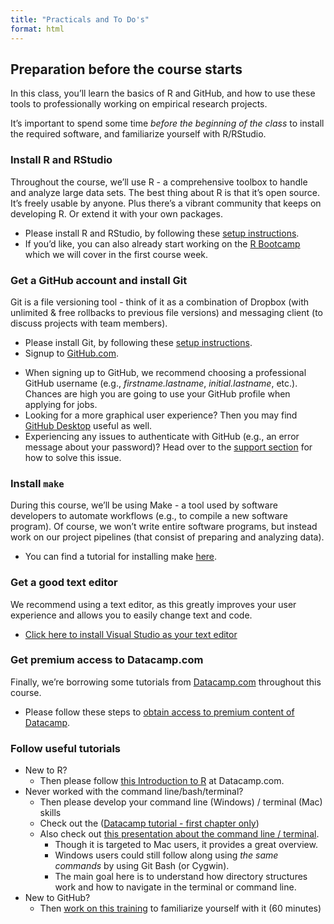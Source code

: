 ```yaml
---
title: "Practicals and To Do's"
format: html
---
```



## Preparation before the course starts

In this class, you'll learn the basics of R and GitHub, and how to use these tools to professionally working on empirical research projects.

It's important to spend some time *before the beginning of the class* to install the required software, and familiarize yourself with R/RStudio.

### Install R and RStudio

Throughout the course, we'll use R - a comprehensive toolbox to handle and analyze large data sets. The best thing about R is that it's open source. It's freely usable by anyone. Plus there's a vibrant community that keeps on developing R. Or extend it with your own packages.

- Please install R and RStudio, by following these [setup instructions](http://tilburgsciencehub.com/topics/Computer-Setup/software-installation/RStudio/r/).
- If you'd like, you can also already start working on the [R Bootcamp](docs/modules/week1) which we will cover in the first course week.
<!-- was: http://tilburgsciencehub.com/get/r/-->

### Get a GitHub account and install Git

Git is a file versioning tool - think of it as a combination of Dropbox (with unlimited & free rollbacks to previous file versions) and messaging client (to discuss projects with team members).

- Please install Git, by following these [setup instructions](
http://tilburgsciencehub.com/topics/Automation/version-control/start-git/git/).
- Signup to [GitHub.com](https://github.com). 

<!-- was: https://tilburgsciencehub.com/get/git> -->

::: {.callout-note}
- When signing up to GitHub, we recommend choosing a professional GitHub username (e.g., *firstname.lastname*, *initial.lastname*, etc.). Chances are high you are going to use your GitHub profile when applying for jobs. 
- Looking for a more graphical user experience? Then you may find [GitHub Desktop](https://desktop.github.com) useful as well.
- Experiencing any issues to authenticate with GitHub (e.g., an error message about your password)? Head over to the [support section](/docs/course/support) for how to solve this issue.
:::



### Install `make`

During this course, we'll be using Make - a tool used by software developers to automate workflows (e.g., to compile a new software program). Of course, we won't write entire software programs, but instead work on our project pipelines (that consist of preparing and analyzing data).

- You can find a tutorial for installing make [here](https://tilburgsciencehub.com/topics/Automation/automation-tools/Makefiles/make/).

<!-- was: https://tilburgsciencehub.com/get/make)>-->

### Get a good text editor

We recommend using a text editor, as this greatly improves your user experience and allows you to easily change text and code.

- [Click here to install Visual Studio as your text editor](https://code.visualstudio.com)

### Get premium access to Datacamp.com

Finally, we're borrowing some tutorials from [Datacamp.com](https://datacamp.com) throughout this course.

- Please follow these steps to [obtain access to premium content of Datacamp](docs/course/support/datacamp.md).


### Follow useful tutorials

- New to R?
    - Then please follow [this Introduction to R](https://www.datacamp.com/courses/free-introduction-to-r) at Datacamp.com.
- Never worked with the command line/bash/terminal? 
    - Then please develop your command line (Windows) / terminal (Mac) skills
    - Check out the ([Datacamp tutorial - first chapter only](https://www.datacamp.com/courses/introduction-to-shell))
    - Also check out [this presentation about the command line / terminal](https://generalassembly.github.io/prework/cl). 
        - Though it is targeted to Mac users, it provides a great overview.
        - Windows users could still follow along using *the same commands* by using Git Bash (or Cygwin). 
        - The main goal here is to understand how directory structures work and how to navigate in the terminal or command line.
- New to GitHub?
    - Then [work on this training](https://github.com/skills/introduction-to-github) to familiarize yourself with it (60 minutes)

